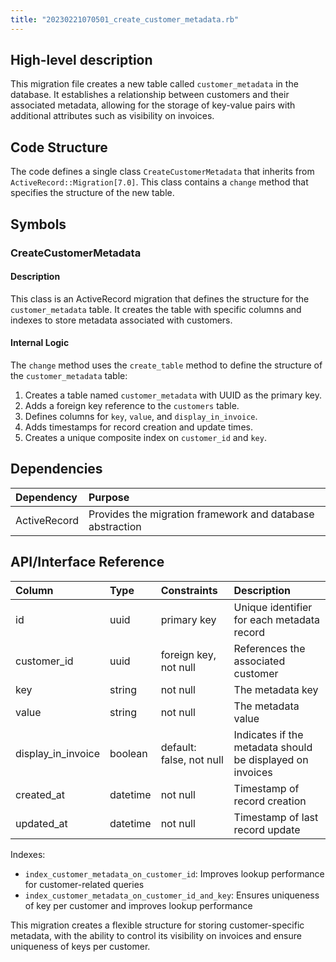 ```yaml
---
title: "20230221070501_create_customer_metadata.rb"
---
```


## High-level description
This migration file creates a new table called `customer_metadata` in the database. It establishes a relationship between customers and their associated metadata, allowing for the storage of key-value pairs with additional attributes such as visibility on invoices.

## Code Structure
The code defines a single class `CreateCustomerMetadata` that inherits from `ActiveRecord::Migration[7.0]`. This class contains a `change` method that specifies the structure of the new table.

## Symbols

### CreateCustomerMetadata
#### Description
This class is an ActiveRecord migration that defines the structure for the `customer_metadata` table. It creates the table with specific columns and indexes to store metadata associated with customers.

#### Internal Logic
The `change` method uses the `create_table` method to define the structure of the `customer_metadata` table:

1. Creates a table named `customer_metadata` with UUID as the primary key.
2. Adds a foreign key reference to the `customers` table.
3. Defines columns for `key`, `value`, and `display_in_invoice`.
4. Adds timestamps for record creation and update times.
5. Creates a unique composite index on `customer_id` and `key`.

## Dependencies
| Dependency | Purpose |
|:-----------|:--------|
| ActiveRecord | Provides the migration framework and database abstraction |

## API/Interface Reference
| Column | Type | Constraints | Description |
|:-------|:-----|:------------|:------------|
| id | uuid | primary key | Unique identifier for each metadata record |
| customer_id | uuid | foreign key, not null | References the associated customer |
| key | string | not null | The metadata key |
| value | string | not null | The metadata value |
| display_in_invoice | boolean | default: false, not null | Indicates if the metadata should be displayed on invoices |
| created_at | datetime | not null | Timestamp of record creation |
| updated_at | datetime | not null | Timestamp of last record update |

Indexes:
- `index_customer_metadata_on_customer_id`: Improves lookup performance for customer-related queries
- `index_customer_metadata_on_customer_id_and_key`: Ensures uniqueness of key per customer and improves lookup performance

This migration creates a flexible structure for storing customer-specific metadata, with the ability to control its visibility on invoices and ensure uniqueness of keys per customer.